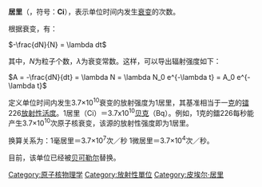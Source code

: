 {{Otheruses|居里|subject=物理单位|other=同名或類似名的其它條目描述}}
'''居里'''（{{lang-en|'''Curie'''}}，符号：'''Ci'''），表示单位时间内发生[[放射性衰變|衰变]]的次数。

根据衰变，有：

<math>-\frac{dN}{N} = \lambda dt</math>

其中，<math>N</math>为粒子个数，<math>\lambda</math>为衰变常数。这样，可以导出辐射强度如下：

<math>A = -\frac{dN}{dt} = \lambda N = \lambda N_0 e^{-\lambda t}  = A_0 e^{-\lambda t}</math>

定义单位时间内发生3.7×10<sup>10</sup>衰变的放射强度为1居里，其基准相当于一[[克|克]]的[[镭|镭]]226[[放射性活度|放射性活度]]。1居里（Ci）＝3.7x10<sup>10</sup>[[贝可勒尔|贝克]]（Bq）。例如，1克的鐳226每秒能产生3.7×10<sup>10</sup>次原子核衰变，该源的放射性强度即为1居里。

换算关系为：1毫居里＝3.7×10<sup>7</sup>次／秒 1微居里＝3.7×10<sup>4</sup>次／秒。

目前，该单位已经被[[贝可勒尔|贝可勒尔]]替换。

{{以人名命名的非国际单位制单位}}
{{Standard-stub}}
{{Nuclear-stub}}

[[Category:原子核物理学|Category:原子核物理学]]
[[Category:放射性單位|Category:放射性單位]]
[[Category:皮埃尔·居里|Category:皮埃尔·居里]]